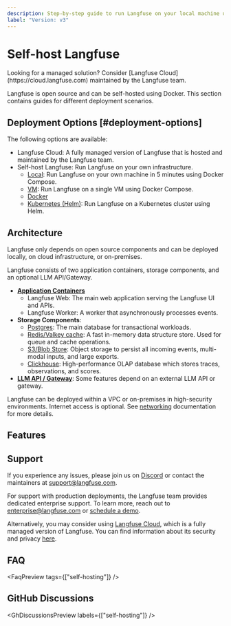 ```yaml
---
description: Step-by-step guide to run Langfuse on your local machine using docker compose.
label: "Version: v3"
---
```



# Self-host Langfuse

<Callout type="info">
  Looking for a managed solution? Consider [Langfuse
  Cloud](https://cloud.langfuse.com) maintained by the Langfuse team.
</Callout>

<Callout type="info">

</Callout>

Langfuse is open source and can be self-hosted using Docker. This section contains guides for different deployment scenarios.

## Deployment Options [#deployment-options]

The following options are available:

- Langfuse Cloud: A fully managed version of Langfuse that is hosted and maintained by the Langfuse team.
- Self-host Langfuse: Run Langfuse on your own infrastructure.
  - [Local](/self-hosting/local): Run Langfuse on your own machine in 5 minutes using Docker Compose.
  - [VM](/self-hosting/docker-compose): Run Langfuse on a single VM using Docker Compose.
  - [Docker](/self-hosting/docker)
  - [Kubernetes (Helm)](/self-hosting/kubernetes-helm): Run Langfuse on a Kubernetes cluster using Helm.

## Architecture

Langfuse only depends on open source components and can be deployed locally, on cloud infrastructure, or on-premises.


<ArchitectureDiagram />

Langfuse consists of two application containers, storage components, and an optional LLM API/Gateway.

- [**Application Containers**](/self-hosting/infrastructure/containers)
  - Langfuse Web: The main web application serving the Langfuse UI and APIs.
  - Langfuse Worker: A worker that asynchronously processes events.
- **Storage Components**:
  - [Postgres](/self-hosting/infrastructure/postgres): The main database for transactional workloads.
  - [Redis/Valkey cache](/self-hosting/infrastructure/cache): A fast in-memory data structure store. Used for queue and cache operations.
  - [S3/Blob Store](/self-hosting/infrastructure/blobstorage): Object storage to persist all incoming events, multi-modal inputs, and large exports.
  - [Clickhouse](/self-hosting/infrastructure/clickhouse): High-performance OLAP database which stores traces, observations, and scores.
- [**LLM API / Gateway**](/self-hosting/infrastructure/llm-api): Some features depend on an external LLM API or gateway.

Langfuse can be deployed within a VPC or on-premises in high-security environments.
Internet access is optional.
See [networking](/self-hosting/networking) documentation for more details.

## Features


<SelfHostFeatures />

## Support

If you experience any issues, please join us on [Discord](/discord) or contact the maintainers at support@langfuse.com.

For support with production deployments, the Langfuse team provides dedicated enterprise support. To learn more, reach out to enterprise@langfuse.com or [schedule a demo](/schedule-demo).

Alternatively, you may consider using [Langfuse Cloud](/docs/deployment/cloud), which is a fully managed version of Langfuse. You can find information about its security and privacy [here](/docs/data-security-privacy).

## FAQ


<FaqPreview tags={["self-hosting"]} />

## GitHub Discussions


<GhDiscussionsPreview labels={["self-hosting"]} />
